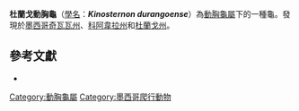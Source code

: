 {{Speciesbox
| name = 杜蘭戈動胸龜
| status = VU
| status_system = IUCN2.3
| status_ref =
| genus = Kinosternon
| species = durangoense
| authority = ([[John_B._Iverson|Iverson]], 1979)
| synonyms = 
* ''Kinosternon flavescens durangoense'' <small>Iverson, 1979</small>
* ''Kinosternon durangoense'' <small>Serb, Phillips & Iverson, 2001</small>
| synonyms_ref=<ref name="Fritz 2007">{{Cite journal|title=Checklist of Chelonians of the World|url=https://www.mendeley.com/catalogue/6944b3b2-46c7-33be-84ec-618ad2db09a0/|last=Fritz|first=U.|last2=Havaš|first2=P.|date=2007|journal=Vertebrate Zoology|issue=2|volume=57|pages=148–368|language=en-GB|access-date=2021-12-19|archive-date=2021-12-19|archive-url=https://web.archive.org/web/20211219055007/https://www.mendeley.com/catalogue/6944b3b2-46c7-33be-84ec-618ad2db09a0/|dead-url=no}}</ref>
}}

'''杜蘭戈動胸龜'''（[[學名|學名]]：'''''Kinosternon durangoense'''''）為[[動胸龜屬|動胸龜屬]]下的一種龜。發現於[[墨西哥|墨西哥]][[奇瓦瓦州|奇瓦瓦州]]、[[科阿韋拉州|科阿韋拉州]]和[[杜蘭戈州|杜蘭戈州]]。

== 參考文獻 ==
{{Reflist}}
*{{Cite journal|title=A Taxonomic Reappraisal of the Yellow Mud Turtle, Kinosternon flavescens (Testudines: Kinosternidae)|url=https://www.jstor.org/stable/1443406|last=Iverson|first=John B.|date=1979|journal=Copeia|issue=2|doi=10.2307/1443406|volume=1979|pages=212–225|issn=0045-8511|access-date=2021-12-19|archive-date=2021-12-19|archive-url=https://web.archive.org/web/20211219201806/https://www.jstor.org/stable/1443406|dead-url=no}}
{{Taxonbar|from=Q951846}}
{{Turtle-stub}}
[[Category:動胸龜屬|Category:動胸龜屬]]
[[Category:墨西哥爬行動物|Category:墨西哥爬行動物]]